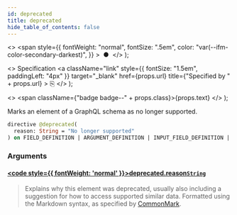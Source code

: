 ```yaml
---
id: deprecated
title: deprecated
hide_table_of_contents: false
---
```


  <>
    <span
      style={{
        fontWeight: "normal",
        fontSize: ".5em",
        color: "var(--ifm-color-secondary-darkest)",
      }}
    >
      &nbsp;●&nbsp;
    </span>
  </>
);

  <>
    Specification
    <a
      className="link"
      style={{ fontSize: "1.5em", paddingLeft: "4px" }}
      target="\_blank"
      href={props.url}
      title={"Specified by " + props.url}
    >
      ⎘
    </a>
  </>
);

  <>
    <span className={"badge badge--" + props.class}>{props.text}</span>
  </>
);

Marks an element of a GraphQL schema as no longer supported.

```graphql
directive @deprecated(
  reason: String = "No longer supported"
) on FIELD_DEFINITION | ARGUMENT_DEFINITION | INPUT_FIELD_DEFINITION | ENUM_VALUE
```

### Arguments

#### [<code style={{ fontWeight: 'normal' }}>deprecated.<b>reason</b></code>](#)<Bullet />[`String`](../../../api-reference/miscellaneous/scalars/string) <Badge class="secondary" text="scalar"/>

> Explains why this element was deprecated, usually also including a suggestion for how to access supported similar data. Formatted using the Markdown syntax, as specified by [CommonMark](https://commonmark.org/).
